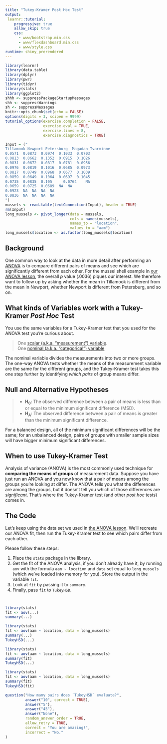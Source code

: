 ```yaml
---
title: "Tukey-Kramer Post Hoc Test"
output: 
 learnr::tutorial:
    progressive: true
    allow_skip: true
    css:
      - www/bootstrap.min.css
      - www/flexdashboard.min.css
      - www/style.css
runtime: shiny_prerendered
---
```


```r
library(learnr)
library(data.table)
library(dplyr)
library(pwr)
library(tidyr)
library(stats)
library(ggplot2)
shhh <- suppressPackageStartupMessages
shh <- suppressWarnings
sh <- suppressMessages
knitr::opts_chunk$set(echo = FALSE)
options(digits = 3, scipen = 9999)
tutorial_options(exercise.completion = FALSE,
                 exercise.eval = TRUE,
                 exercise.lines = 8,
                 exercise.diagnostics = TRUE)

Input = ("
Tillamook Newport Petersburg  Magadan Tvarminne
0.0571	0.0873	0.0974	0.1033	0.0703
0.0813	0.0662	0.1352	0.0915	0.1026
0.0831	0.0672	0.0817	0.0781	0.0956
0.0976	0.0819	0.1016	0.0685	0.0973
0.0817	0.0749	0.0968	0.0677	0.1039
0.0859	0.0649	0.1064	0.0697	0.1045
0.0735	0.0835	0.105	  0.0764	NA
0.0659	0.0725	0.0689  NA  NA
0.0923  NA  NA  NA  NA
0.0836  NA  NA  NA  NA
")
mussels <- read.table(textConnection(Input), header = TRUE)
rm(Input)
long_mussels <- pivot_longer(data = mussels,
                             cols = names(mussels),
                             names_to = "location",
                             values_to = "aam")
long_mussels$location <- as.factor(long_mussels$location)
```

## Background

One common way to look at the data in more detail after performing an [ANOVA](../one-way-anova/) is to compare different pairs of means and see which are significantly different from each other. For the mussel shell example in [our ANOVA lesson](http://www.a-mess.org/sb-one-way-anova/), the overall _p_ value (.0036) piques our interest. We therefore want to follow up by asking whether the mean in Tillamook is different from the mean in Newport, whether Newport is different from Petersburg, and so on.

## What kinds of Variables work with a Tukey-Kramer _Post Hoc_ Test

You use the same variables for a Tukey-Kramer test that you used for the ANOVA test you're curious about. 

>One [scalar (a.k.a. "measurement") variable](http://www.biostathandbook.com/variabletypes.html#measurement).     
One [nominal (a.k.a. "categorical") variable](http://www.biostathandbook.com/variabletypes.html#nominal)   

The nominal variable divides the measurements into two or more groups. The one-way ANOVA tests whether the means of the measurement variable are the same for the different groups, and the Tukey-Kramer test takes this one step further by identifying _which pairs_ of group means differ.

## Null and Alternative Hypotheses

>* **H<sub>0</sub>**: The observed difference between a pair of means is less than or equal to the minimum significant difference (MSD).     
* **H<sub>A</sub>**: The observed difference between a pair of means is greater than the minimum significant difference.

For a balanced design, all of the minimum significant differences will be the same; for an unbalanced design, pairs of groups with smaller sample sizes will have bigger minimum significant differences. 

## When to use Tukey-Kramer Test

Analysis of variance (ANOVA) is the most commonly used technique for __comparing the means of groups__ of measurement data. Suppose you have just run an ANOVA and you now know that a pair of means among the groups you're looking at differ. The ANOVA tells you what the differences are among the groups, but it doesn't tell you which of those differences are _significant_. That's where the Tukey-Kramer test (and other _post hoc_ tests) comes in.  

## The Code

Let's keep using the data set we used in [the ANOVA lesson](http://www.a-mess.org/sb-one-way-anova/). We'll recreate our ANOVA fit, then run the Tukey-Kramer test to see which pairs differ from each other.

Please follow these steps:

1. Place the `stats` package in the library.    
2. Get the fit of the ANOVA analysis, if you don't already have it, by running `aov` with the formula `aam ~ location` and `data` set equal to `long_mussels` (which we've loaded into memory for you). Store the output in the variable `fit`.    
3. Look at `fit` by passing it to `summary`.     
4. Finally, pass `fit` to `TukeyHSD`.

```r

```
```r
```
```r
library(stats)
fit <- aov(...)
summary(...)
```
```r
library(stats)
fit <- aov(aam ~ location, data = long_mussels)
summary(...)
TukeyHSD(...)
```
```r
library(stats)
fit <- aov(aam ~ location, data = long_mussels)
summary(fit)
TukeyHSD(...)
```
```r
library(stats)
fit <- aov(aam ~ location, data = long_mussels)
summary(fit)
TukeyHSD(fit)
```

```r
question("How many pairs does `TukeyHSD` evaluate?",
         answer("10", correct = TRUE),
         answer("5"),
         answer("45"),
         answer("None"),
         random_answer_order = TRUE,
         allow_retry = TRUE,
         correct = "You are amazing!",
         incorrect = "No."
)
```